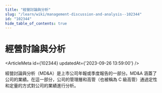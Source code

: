 ```yaml
---
title: "經營討論與分析"
slug: "/learn/wiki/management-discussion-and-analysis--102344"
id: "102344"
hide_table_of_contents: true
---
```



# 經營討論與分析

<ArticleMeta id={102344} updatedAt={'2023-09-26 13:59:00'} />
<div className='border-solid border-b border-t-0 my-4 border-[var(--ifm-color-gray-300)]' />

經營討論與分析（MD&A）是上市公司年報或季度報告的一部分。MD&A 涵蓋了公司的業績。在這一部分，公司的管理層和高管（也被稱為 C 級高管）通過定性和定量的方式對公司的業績進行分析。
